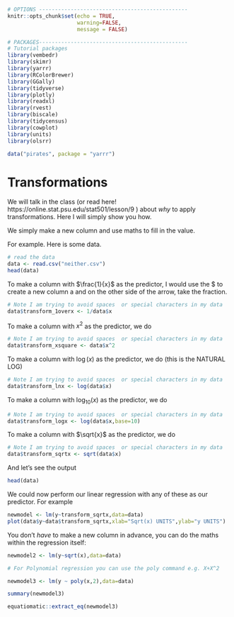```r
# OPTIONS -----------------------------------------------
knitr::opts_chunk$set(echo = TRUE, 
                      warning=FALSE, 
                      message = FALSE)

# PACKAGES-----------------------------------------------
# Tutorial packages
library(vembedr)
library(skimr)
library(yarrr)
library(RColorBrewer)
library(GGally) 
library(tidyverse)
library(plotly)
library(readxl)
library(rvest)
library(biscale)
library(tidycensus)
library(cowplot)
library(units)
library(olsrr)

data("pirates", package = "yarrr")

```



# Transformations {#S.Tutorial_Transformations}

We will talk in the class (or read here! https://online.stat.psu.edu/stat501/lesson/9 ) about *why* to apply transformations.  Here I will simply show you how.

We simply make a new column and use maths to fill in the value.

For example. Here is some data.

```r
# read the data
data <- read.csv("neither.csv")
head(data)
```

To make a column with $\frac{1}{x}$ as the predictor, I would use the $ to create a new column a and on the other side of the arrow, take the fraction.

```r
# Note I am trying to avoid spaces  or special characters in my data
data$transform_1overx <- 1/data$x
```


To make a column with $x^2$ as the predictor, we do

```r
# Note I am trying to avoid spaces  or special characters in my data
data$transform_xsquare <- data$x^2
```

To make a column with $\log(x)$ as the predictor, we do (this is the NATURAL LOG)

```r
# Note I am trying to avoid spaces  or special characters in my data
data$transform_lnx <- log(data$x)
```

To make a column with $\log_{10}(x)$ as the predictor, we do 

```r
# Note I am trying to avoid spaces  or special characters in my data
data$transform_logx <- log(data$x,base=10)
```

To make a column with $\sqrt{x}$ as the predictor, we do 

```r
# Note I am trying to avoid spaces  or special characters in my data
data$transform_sqrtx <- sqrt(data$x)
```

And let's see the output

```r
head(data)
```

We could now perform our linear regression with any of these as our predictor.  For example


```r
newmodel <- lm(y~transform_sqrtx,data=data)
plot(data$y~data$transform_sqrtx,xlab="Sqrt(x) UNITS",ylab="y UNITS")
```

You don't *have* to make a new column in advance, you can do the maths within the regression itself:

```r
newmodel2 <- lm(y~sqrt(x),data=data)

# For Polynomial regression you can use the poly command e.g. X+X^2 

newmodel3 <- lm(y ~ poly(x,2),data=data)

```

```r
summary(newmodel3)
```

```r
equatiomatic::extract_eq(newmodel3)
```

